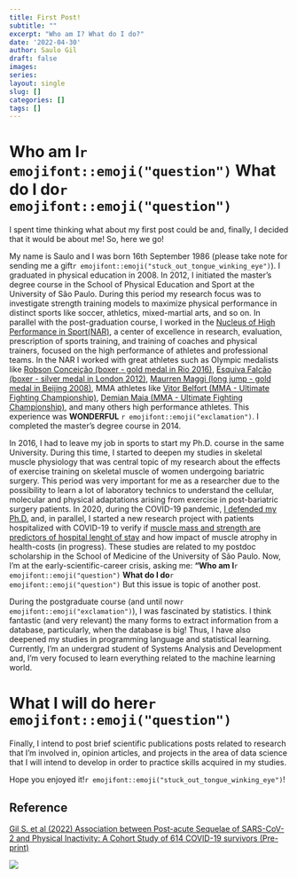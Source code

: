 ```yaml
---
title: First Post!
subtitle: ""
excerpt: "Who am I? What do I do?"
date: '2022-04-30'
author: Saulo Gil
draft: false
images:
series:
layout: single
slug: []
categories: []
tags: []
---
```

# Who am I`r emojifont::emoji("question")` What do I do`r emojifont::emoji("question")`

I spent time thinking what about my first post could be and, finally, I decided that it would be about me! So, here we go!

My name is Saulo and I was born 16th September 1986 (please take note for sending me a gift`r emojifont::emoji("stuck_out_tongue_winking_eye")`). I graduated in physical education in 2008. In 2012, I initiated the master's degree course in the School of Physical Education and Sport at the University of São Paulo. During this period my research focus was to investigate strength training models to maximize physical performance in distinct sports like soccer, athletics, mixed-martial arts, and so on. In parallel with the post-graduation course, I worked in the [Nucleus of High Performance in Sport(NAR)](https://www.narsp.com.br), a center of excellence in research, evaluation, prescription of sports training, and training of coaches and physical trainers, focused on the high performance of athletes and professional teams. In the NAR I worked with great athletes such as Olympic medalists like [Robson Conceição (boxer - gold medal in Rio 2016)](https://en.wikipedia.org/wiki/Robson_Concei%C3%A7%C3%A3o), [Esquiva Falcão (boxer - silver medal in London 2012)](https://en.wikipedia.org/wiki/Esquiva_Falc%C3%A3o), [Maurren Maggi (long jump - gold medal in Beijing 2008)](https://en.wikipedia.org/wiki/Maurren_Maggi), MMA athletes like [Vitor Belfort (MMA - Ultimate Fighting Championship)](https://en.wikipedia.org/wiki/Vitor_Belfort), [Demian Maia (MMA - Ultimate Fighting Championship)](https://en.wikipedia.org/wiki/Demian_Maia), and many others high performance athletes. This experience was **WONDERFUL** `r emojifont::emoji("exclamation")`. I completed the master's degree course in 2014.

In 2016, I had to leave my job in sports to start my Ph.D. course in the same University. During this time, I started to deepen my studies in skeletal muscle physiology that was central topic of my research about the effects of exercise training on skeletal muscle of women undergoing bariatric surgery. This period was very important for me as a researcher due to the possibility to learn a lot of laboratory technics to understand the cellular, molecular and physical adaptations arising from exercise in post-bariatric surgery patients. In 2020, during the COVID-19 pandemic, [I defended my Ph.D.](https://pubmed.ncbi.nlm.nih.gov/34666419/) and, in parallel, I started a new research project with patients hospitalized with COVID-19 to verify if [muscle mass and strength are predictors of hospital lenght of stay](https://pubmed.ncbi.nlm.nih.gov/34523262/) and how impact of muscle atrophy in health-costs (in progress). These studies are related to my postdoc scholarship in the School of Medicine of the University of São Paulo. Now, I'm at the early-scientific-career crisis, asking me: **"Who am I**`r emojifont::emoji("question")` **What do I do**`r emojifont::emoji("question")` But this issue is topic of another post.   

During the postgraduate course (and until now`r emojifont::emoji("exclamation")`), I was fascinated by statistics. I think fantastic (and very relevant) the many forms to extract information from a database, particularly, when the database is big! Thus, I have also deepened my studies in programming language and statistical learning. Currently, I'm an undergrad student of Systems Analysis and Development and, I'm very focused to learn everything related to the machine learning world.  


# What I will do here`r emojifont::emoji("question")`

Finally, I intend to post brief scientific publications posts related to research that I'm involved in, opinion articles, and projects in the area of data science that I will intend to develop in order to practice skills acquired in my studies.

Hope you enjoyed it!`r emojifont::emoji("stuck_out_tongue_winking_eye")`!

## Reference
[Gil S. et al (2022) Association between Post-acute Sequelae of SARS-CoV-2 and Physical Inactivity: A Cohort Study of 614 COVID-19 survivors (Pre-print)](https://www.researchsquare.com/article/rs-1638885/v1)

![](https://us.123rf.com/450wm/alesika/alesika2008/alesika200800157/153702004-see-you-soon-inscription-handwritten-lettering-illustration-black-vector-text-in-speech-bubble-simpl.jpg?ver=6)
